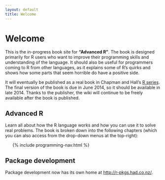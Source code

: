 ```yaml
---
layout: default
title: Welcome
---
```


# Welcome

This is the in-progress book site for __"Advanced R"__. The book is designed primarily for R users who want to improve their programming skills and understanding of the language.  It should also be useful for programmers coming to R from other languages, as it explains some of R's quirks and shows how some parts that seem horrible do have a positive side.

It will eventually be published as a real book in Chapman and Hall's [R series](http://www.crcpress.com/browse/series/crctherser).  The final version of the book is due in June 2014, so it should be available in late 2014. Thanks to the publisher, the wiki will continue to be freely available after the book is published.

## Advanced R

Learn all about how the R language works and how you can use it to solve real problems. The book is broken down into the following chapters (which you can also access from the drop-down menus at the top-right):

<ul class="toc">
  {% include programming-nav.html %}
</ul>

## Package development

Package development now has its own home at <http://r-pkgs.had.co.nz/>.
